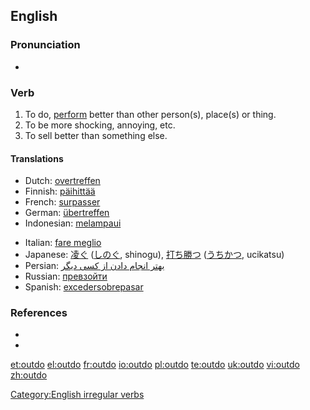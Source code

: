 ==English==

===Pronunciation===
* {{IPA|/'ɑʊtdu/}}

===Verb===
{{en-verb|outdoes|outdoing|outdid|outdone}}

# To do, [[perform]] better than other person(s), place(s) or thing.
# To be more shocking, annoying, etc.
# To sell better than something else.

====Translations====
{{trans-top}}
* Dutch: [[overtreffen]]
* Finnish: [[päihittää]]
* French: [[surpasser]]
* German: [[übertreffen]]
* Indonesian: [[lampau|melampaui]]
{{trans-mid}}
* Italian: [[fare meglio]]
* Japanese: [[凌ぐ]] ([[しのぐ]], shinogu), [[打ち勝つ]] ([[うちかつ]], ucikatsu)
* Persian: [[بهتر انجام دادن از کسی دیگر]]
* Russian: [[превзойти]]
* Spanish: [[exceder]][[sobrepasar]]
{{trans-bottom}}

===References===
* {{R:Century 1911}}
* {{R:Webster 1913}}

[[Category:English irregular verbs]]

[[et:outdo]]
[[el:outdo]]
[[fr:outdo]]
[[io:outdo]]
[[pl:outdo]]
[[te:outdo]]
[[uk:outdo]]
[[vi:outdo]]
[[zh:outdo]]